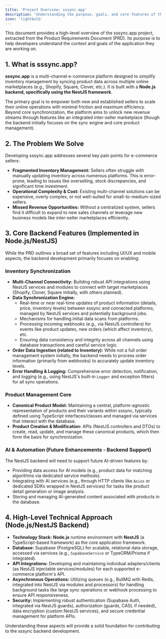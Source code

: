 ```yaml
---
title: 'Project Overview: sssync.app'
description: 'Understanding the purpose, goals, and core features of the sssync.app backend.'
icon: 'lightbulb'
---
```


This document provides a high-level overview of the sssync.app project, extracted from the Product Requirements Document (PRD). Its purpose is to help developers understand the context and goals of the application they are working on.

## 1. What is sssync.app?

**sssync.app** is a multi-channel e-commerce platform designed to simplify inventory management by syncing product data across multiple online marketplaces (e.g., Shopify, Square, Clover, etc.). It is built with a **Node.js backend, specifically using the NestJS framework**.

The primary goal is to empower both new and established sellers to scale their online operations with minimal friction and maximum efficiency. Beyond core synchronization, the platform aims to unlock new revenue streams through features like an integrated inter-seller marketplace (though the backend initially focuses on the sync engine and core product management).

## 2. The Problem We Solve

Developing sssync.app addresses several key pain points for e-commerce sellers:

-   **Fragmented Inventory Management:** Sellers often struggle with manually updating inventory across numerous platforms. This is error-prone, leading to issues like overselling, stock discrepancies, and significant time investment.
-   **Operational Complexity & Cost:** Existing multi-channel solutions can be expensive, overly complex, or not well-suited for small-to-medium-sized sellers.
-   **Missed Revenue Opportunities:** Without a centralized system, sellers find it difficult to expand to new sales channels or leverage new business models like inter-seller marketplaces efficiently.

## 3. Core Backend Features (Implemented in Node.js/NestJS)

While the PRD outlines a broad set of features including UI/UX and mobile aspects, the backend development primarily focuses on enabling:

### Inventory Synchronization

-   **Multi-Channel Connectivity:** Building robust API integrations using NestJS services and modules to connect with target marketplaces (Shopify, Clover, Square initially, with others planned).
-   **Data Synchronization Engine:**
    -   Real-time or near real-time updates of product information (details, price, inventory levels) between sssync and connected platforms, managed by NestJS services and potentially background jobs.
    -   Mechanisms for handling initial data scans from platforms.
    -   Processing incoming webhooks (e.g., via NestJS controllers) for events like product updates, new orders (which affect inventory), etc.
    -   Ensuring data consistency and integrity across all channels using database transactions and careful service logic.
-   **Order Data Ingestion (related to Inventory):** While not a full order management system initially, the backend needs to process order information (primarily from webhooks) to accurately update inventory levels.
-   **Error Handling & Logging:** Comprehensive error detection, notification, and logging (e.g., using NestJS's built-in `Logger` and exception filters) for all sync operations.

### Product Management Core

-   **Canonical Product Model:** Maintaining a central, platform-agnostic representation of products and their variants within sssync, typically defined using TypeScript interfaces/classes and managed via services that interact with the database.
-   **Product Creation & Modification:** APIs (NestJS controllers and DTOs) to create, read, update, and manage these canonical products, which then form the basis for synchronization.

### AI & Automation (Future Enhancements - Backend Support)

The NestJS backend will need to support future AI-driven features by:

-   Providing data access for AI models (e.g., product data for matching algorithms via dedicated service methods).
-   Integrating with AI services (e.g., through HTTP clients like `Axios` or dedicated SDKs wrapped in NestJS services) for tasks like product detail generation or image analysis.
-   Storing and managing AI-generated content associated with products in the database.

## 4. High-Level Technical Approach (Node.js/NestJS Backend)

-   **Technology Stack:** **Node.js** runtime environment with **NestJS** (a TypeScript-based framework) as the core application framework.
-   **Database:** Supabase (PostgreSQL) for scalable, relational data storage, accessed via services (e.g., `SupabaseService` or TypeORM/Prisma if integrated).
-   **API Integrations:** Developing and maintaining individual adapters/clients (as NestJS injectable services/modules) for each supported e-commerce platform's API.
-   **Asynchronous Operations:** Utilizing queues (e.g., BullMQ with Redis, integrated into NestJS via modules and processors) for handling background tasks like large sync operations or webhook processing to ensure API responsiveness.
-   **Security:** Implementing robust authentication (Supabase Auth, integrated via NestJS guards), authorization (guards, CASL if needed), data encryption (custom NestJS services), and secure credential management for platform APIs.

Understanding these aspects will provide a solid foundation for contributing to the sssync backend development. 